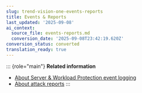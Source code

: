 ```yaml
---
slug: trend-vision-one-events-reports
title: Events & Reports
last_updated: '2025-09-08'
ai_context:
  source_file: events-reports.md
  conversion_date: '2025-09-08T23:42:19.620Z'
conversion_status: converted
translation_ready: true
---
```


::: {role="main"}
**Related information**

- [About Server & Workload Protection event logging](event-logging.mdx)
- [About attack reports](attack-reports.mdx)
:::
